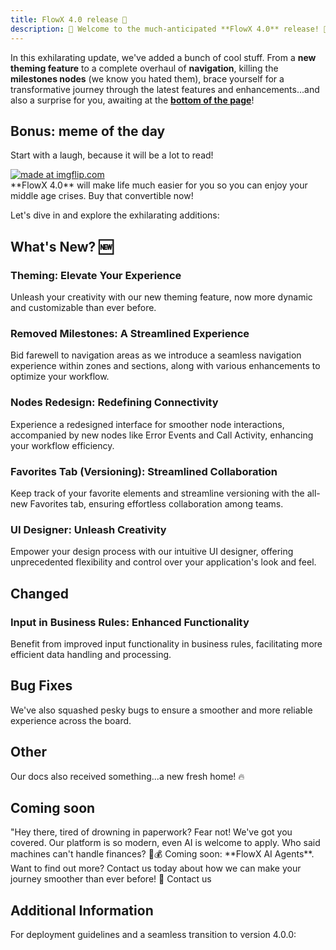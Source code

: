 ```yaml
---
title: FlowX 4.0 release 🚀
description: 🎉 Welcome to the much-anticipated **FlowX 4.0** release! 🚀 Get ready to experience a whole new level of innovation and efficiency with FlowX.AI **4.0**.
---
```


In this exhilarating update, we've added a bunch of cool stuff. From a **new theming feature** to a complete overhaul of **navigation**, killing the **milestones nodes** (we know you hated them), brace yourself for a transformative journey through the latest features and enhancements...and also a surprise for you, awaiting at the [**bottom of the page**](#coming-soon)!

## Bonus: meme of the day 

Start with a laugh, because it will be a lot to read!

<Frame>
<a href="https://imgflip.com/i/8jnc06"><img src="https://i.imgflip.com/8jnc06.jpg" title="made at imgflip.com"/></a><div><a href="https://imgflip.com/memegenerator"></a></div>
</Frame>

<Tip>
**FlowX 4.0** will make life much easier for you so you can enjoy your middle age crises. Buy that convertible now!
</Tip>

Let's dive in and explore the exhilarating additions:

## **What's New?** 🆕

### Theming: Elevate Your Experience

Unleash your creativity with our new theming feature, now more dynamic and customizable than ever before.

### Removed Milestones: A Streamlined Experience

Bid farewell to navigation areas as we introduce a seamless navigation experience within zones and sections, along with various enhancements to optimize your workflow.

### Nodes Redesign: Redefining Connectivity

Experience a redesigned interface for smoother node interactions, accompanied by new nodes like Error Events and Call Activity, enhancing your workflow efficiency.

### Favorites Tab (Versioning): Streamlined Collaboration

Keep track of your favorite elements and streamline versioning with the all-new Favorites tab, ensuring effortless collaboration among teams.

### UI Designer: Unleash Creativity

Empower your design process with our intuitive UI designer, offering unprecedented flexibility and control over your application's look and feel.

## **Changed**

### Input in Business Rules: Enhanced Functionality

Benefit from improved input functionality in business rules, facilitating more efficient data handling and processing.

## **Bug Fixes**

We've also squashed pesky bugs to ensure a smoother and more reliable experience across the board.

## Other

<Card>
Our docs also received something...a new fresh home! 🔥 
</Card>

## Coming soon

<Card>
"Hey there, tired of drowning in paperwork? Fear not! We've got you covered. Our platform is so modern, even AI is welcome to apply. Who said machines can't handle finances? 🤖💰 
</Card>

<Card icon="fire" color= "#f3ad02">
Coming soon: **FlowX AI Agents**. Want to find out more? Contact us today about how we can make your journey smoother than ever before! 🚀 
<Card href="https://www.flowx.ai/#contact" icon="envelope">Contact us</Card>
</Card>

## **Additional Information**

For deployment guidelines and a seamless transition to version 4.0.0: 

<Card title="Deployment guidelines v4.0.0" href="./deployment-guidelines-v4.0.0" icon ="file">
</Card>
